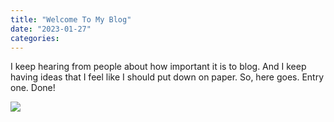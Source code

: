 ```yaml
---
title: "Welcome To My Blog"
date: "2023-01-27"
categories:
---
```


I keep hearing from people about how important it is to blog. And I keep having ideas that I feel like I should put down on paper. So, here goes. Entry one. Done!

![](rocky.jpg)